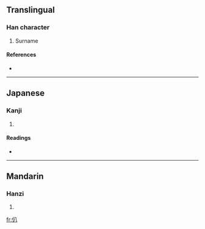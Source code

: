 ==Translingual==

===Han character===
{{Han char|rn=9|rad=人|as=02|sn=4|four=2820<sub>0</sub>|canj=人金 (OC)}}

# Surname

====References====
* {{Han ref|kx=0091.160|dkj=00356|dj=0194.010|hdz=10109.010|uh=4EC8|ud=20168|bh=C954|bd=51540}}

----

==Japanese==

===Kanji===
{{ja-kanji|grade=|rs=人02}}

# {{defn|Japanese}}

====Readings====
* {{ja-readings|on=[[はつ]] (hatsu), [[はち]] (hachi)|kun=}}

----

==Mandarin==

===Hanzi===
{{cmn-hanzi|pin=[[bā]] ([[ba1]]), [[cōng]] ([[cong1]]), [[zōng]] ([[zong1]]), [[zòng]] ([[zong4]])|wg=pa<sup>1</sup>, ts'ung<sup>1</sup>, tsung<sup>1</sup>, tsung<sup>4</sup>}}

# {{defn|Mandarin}}

[[fr:仈]]